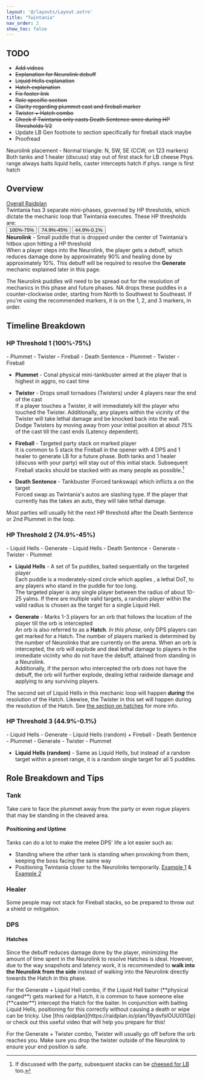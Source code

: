 ```yaml
---
layout: '@/layouts/Layout.astro'
title: "Twintania"
nav_order: 2
show_toc: false
---
```




## TODO
- ~~Add videos~~
- ~~Explanation for Neurolink debuff~~
- ~~Liquid Hells explanation~~
- ~~Hatch explanation~~
- ~~Fix footer link~~
- ~~Role specific section~~
- ~~Clarity regarding plummet cast and fireball marker~~
- ~~Twister + Hatch combo~~
- ~~Check if Twintania only casts Death Sentence once during HP Thresholds 1/2~~
- Update LB Gen footnote to section specifically for fireball stack maybe
- Proofread

<Notification title="tl;dr">
    Neurolink placement - Normal triangle: N, SW, SE (CCW, on 123 markers)  
    Both tanks and 1 healer (discuss) stay out of first stack for LB cheese  
    Phys. range always baits liquid hells, caster intercepts hatch if phys. range is first hatch
</Notification>

## Overview
[Overall Raidplan](https://raidplan.io/plan/9WEG4AEGVdru3hyF)  
Twintania has 3 separate mini-phases, governed by HP thresholds,
which dictate the mechanic loop that Twintania executes. These HP
thresholds are:  
<Button class="btn btn-primary-light" href="#h-hp-threshold-1-100-75">100%-75%</Button>
<Button class="btn btn-secondary-light" href="#h-hp-threshold-2-749-45">74.9%-45%</Button>
<Button class="btn btn-highlighter" href="#hp-threshold-3-449-01">44.9%-0.1%</Button>  
**Neurolink** - Small puddle that is dropped under the center of Twintania's hitbox
upon hitting a HP threshold  
When a player steps into the Neurolink, the player gets
a <BuffDebuff name="Neurolink" img={neurolink} /> debuff, which reduces damage done by approximately 90% and
healing done by approximately 10%. This debuff will be required to resolve the **Generate** mechanic
explained later in this page.  

<NASpecific>
The Neurolink puddles will need to be spread out for the resolution of mechanics in this phase and future phases.
NA drops these puddles in a counter-clockwise order, starting from North to Southwest to Southeast. If you're using
the recommended markers, it is on the 1, 2, and 3 markers, in order.
</NASpecific>


## Timeline Breakdown
### HP Threshold 1 (100%-75%)
<Card title="Mechanic Loop">
    - Plummet  
    - Twister  
    - Fireball  
    - Death Sentence
    - Plummet
    - Twister
    - Fireball
</Card>

- **Plummet** - Conal physical mini-tankbuster aimed at the player that is highest in aggro, no cast time    
  
- **Twister** - Drops small tornadoes (Twisters) under 4 players near the end of the cast  
If a player touches a Twister, it will immediately kill the player who touched the Twister. Additionally,
any players within the vicinity of the Twister will take lethal damage and be knocked back into the wall.
Dodge Twisters by moving away from your initial position at about 75% of the cast till the cast ends (Latency
dependent).
  
- **Fireball** - Targeted party stack on marked player  
It is common to 5 stack the Fireball in the opener with 4 DPS and 1 healer to generate LB for a future phase. 
Both tanks and 1 healer (discuss with your party) will stay out of this initial stack. Subsequent Fireball stacks
should be stacked with as many people as possible.[^1]
  
- **Death Sentence** - Tankbuster (Forced tankswap) which inflicts 
a <BuffDebuff name="Slashing Resistance Down II" img={slashing} /> on the target  
Forced swap as Twintania's autos are slashing type. If the player that currently has 
the <BuffDebuff name="Slashing Resistance Down II" img={slashing} /> takes an auto, they will take lethal
damage.  

Most parties will usually hit the next HP threshold after the Death Sentence or 2nd Plummet in the loop.

### HP Threshold 2 (74.9%-45%)
<Card title="Mechanic Loop">
    - Liquid Hells  
    - Generate  
    - Liquid Hells  
    - Death Sentence 
    - Generate  
    - Twister
    - Plummet
</Card>

- **Liquid Hells** - A set of 5x puddles, baited sequentially on the targeted player  
Each puddle is a moderately-sized circle which applies <BuffDebuff name="Burns" img={burns} />, a lethal DoT,
to any players who stand in the puddle for too long.  
The targeted player is any single player between the radius of about 10-25 yalms. If there are multiple valid
targets, a random player within the valid radius is chosen as the target for a single Liquid Hell.

- **Generate** - Marks 1-3 players for an orb that follows the location of the player till the orb is intercepted  
An orb is also referred to as a **Hatch**. *In this phase*, only DPS players can get marked for a Hatch.
The number of players marked is determined by the number of Neurolinks that are currently on the arena.
When an orb is intercepted, the orb will explode and deal lethal damage to players in the immediate vicinity who
do not have the <BuffDebuff name="Neurolink" img={neurolink} /> debuff, attained from standing in a Neurolink.  
Additionally, if the person who intercepted the orb does not have the <BuffDebuff name="Neurolink" img={neurolink} /> 
debuff, the orb will further explode, dealing lethal raidwide damage and
applying <BuffDebuff name="Damage Down" img={damagedown} /> to any surviving players.  
  
The second set of Liquid Hells in this mechanic loop will happen ***during*** the resolution of the Hatch. 
Likewise, the Twister in this set will happen during the resolution of the Hatch. See
[the section on hatches](#hatches) for more info.


### HP Threshold 3 (44.9%-0.1%)
<Card title="Mechanic Loop">
    - Liquid Hells  
    - Generate  
    - Liquid Hells (random) + Fireball  
    - Death Sentence  
    - Plummet  
    - Generate  
    - Twister  
    - Plummet  
</Card>

- **Liquid Hells (random)** - Same as Liquid Hells, but instead of a random target within a preset range, it is
a random single target for all 5 puddles.  
  
  
## Role Breakdown and Tips
### Tank
Take care to face the plummet away from the party or even rogue players that may be standing in the cleaved area.
#### Positioning and Uptime 
Tanks can do a lot to make the melee DPS' life a lot easier such as:
- Standing where the other tank is standing when provoking from them, keeping the boss facing the same way
- Positioning Twintania closer to the Neurolinks temporarily. [Example 1](example) & [Example 2](example)


### Healer
Some people may not stack for Fireball stacks, so be prepared to throw out a shield or mitigation.

### DPS
#### Hatches
Since the <BuffDebuff name="Neurolink" img={neurolink} /> debuff reduces damage done by the player,
minimizing the amount of time spent in the Neurolink to resolve Hatches is ideal. However, due to the way
snapshots and latency work, it is recommended to **walk into the Neurolink from the side** instead of walking
into the Neurolink directly towards the Hatch in this phase.

<NASpecific>
    For the Generate + Liquid Hell combo, if the Liquid Hell baiter (**physical ranged**) gets marked for a Hatch,
    it is common to have someone else (**caster**) intercept the Hatch for the baiter.  
    In conjunction with baiting Liquid Hells, positioning for this correctly without causing a death or wipe can be 
    tricky. Use [this raidplan](https://raidplan.io/plan/19yavfslOUU0l1Gp) or check out this useful video that will
    help you prepare for this!
    <YouTube id="9DDTla_pbL0" />
</NASpecific>

For the Generate + Twister combo, Twister will usually go off before the orb reaches you. Make sure you drop
the twister outside of the Neurolink to ensure your end position is safe.
  
[^1]: If discussed with the party, subsequent stacks can be [cheesed for LB](https://ucob.guide/general/lbgen/) too.